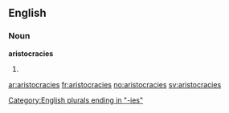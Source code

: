 ==English==

===Noun===
'''aristocracies'''

# {{plural of|[[aristocracy]]}}

[[Category:English plurals ending in "-ies"]]

[[ar:aristocracies]]
[[fr:aristocracies]]
[[no:aristocracies]]
[[sv:aristocracies]]
